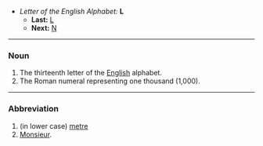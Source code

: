 *''Letter of the English Alphabet:'' '''L'''
**'''Last:''' [[L]]
**'''Next:''' [[N]]

----

===Noun===

#The thirteenth letter of the [[English]] alphabet.
#The Roman numeral representing one thousand (1,000).
----
===Abbreviation===
# (in lower case) [[metre]]
# [[Monsieur]].